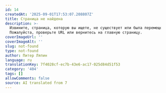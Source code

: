 ```yaml
---
id: 14
createdAt: '2025-09-01T17:53:07.208807Z'
title: Страница не найдена
description: >-
  Извините, страница, которую вы ищете, не существует или была перемещена.
  Пожалуйста, проверьте URL или вернитесь на главную страницу.
coverImageUrl: ''
coverImageAlt: ''
slug: not-found
type: not-found
author: Питер Ляпин
language: ru
translationKey: 7f4028cf-ec7b-43e6-ac17-025d84d51f53
category: '404'
tags: []
allowComments: false
source: AI translated from 7
---
```


<NotFoundSection 
  badge="Ошибка 404"
  title="Страница не найдена"
  description="К сожалению, запрашиваемая страница не существует или была перемещена. Проверьте URL или вернитесь на главную страницу."
  buttonText="На главную"
  buttonLink="/"
/>
